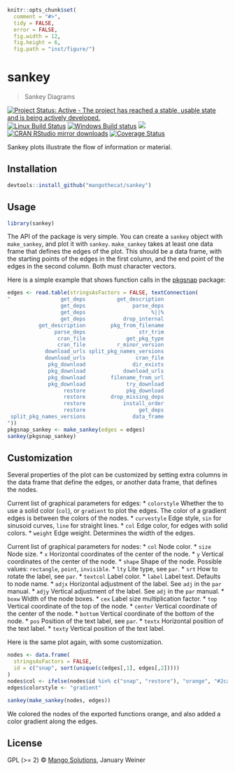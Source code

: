 
```r
knitr::opts_chunk$set(
  comment = "#>",
  tidy = FALSE,
  error = FALSE,
  fig.width = 12,
  fig.height = 6,
  fig.path = "inst/figure/")
```

# sankey

> Sankey Diagrams

[![Project Status: Active - The project has reached a stable, usable state and is being actively developed.](http://www.repostatus.org/badges/latest/active.svg)](http://www.repostatus.org/#active)
[![Linux Build Status](https://travis-ci.org/MangoTheCat/sankey.svg?branch=master)](https://travis-ci.org/MangoTheCat/sankey)
[![Windows Build status](https://ci.appveyor.com/api/projects/status/github/MangoTheCat/sankey?svg=true)](https://ci.appveyor.com/project/gaborcsardi/sankey)
[![](http://www.r-pkg.org/badges/version/sankey)](http://www.r-pkg.org/pkg/sankey)
[![CRAN RStudio mirror downloads](http://cranlogs.r-pkg.org/badges/sankey)](http://www.r-pkg.org/pkg/sankey)
[![Coverage Status](https://img.shields.io/codecov/c/github/MangoTheCat/sankey/master.svg)](https://codecov.io/github/MangoTheCat/sankey?branch=master)

Sankey plots illustrate the flow of information or material.

## Installation

```r
devtools::install_github("mangothecat/sankey")
```

## Usage

```r
library(sankey)
```

The API of the package is very simple. You can create a `sankey` object
with `make_sankey`, and plot it with `sankey`. `make_sankey` takes at
least one data frame that defines the edges of the plot. This should be a
data frame, with the starting points of the edges in the first column,
and the end point of the edges in the second column. Both must character
vectors.

Here is a simple example that shows function calls in the
[pkgsnap](https://github.com/mangothecat/pkgsnap) package:

```r
edges <- read.table(stringsAsFactors = FALSE, textConnection(
"                get_deps          get_description
                 get_deps               parse_deps
                 get_deps                     %||%
                 get_deps            drop_internal
          get_description        pkg_from_filename
               parse_deps                 str_trim
                cran_file             get_pkg_type
                cran_file          r_minor_version
            download_urls split_pkg_names_versions
            download_urls                cran_file
             pkg_download               dir_exists
             pkg_download            download_urls
             pkg_download        filename_from_url
             pkg_download             try_download
                  restore             pkg_download
                  restore        drop_missing_deps
                  restore            install_order
                  restore                 get_deps
 split_pkg_names_versions               data_frame
"))
pkgsnap_sankey <- make_sankey(edges = edges)
sankey(pkgsnap_sankey)
```

## Customization

Several properties of the plot can be customized by setting extra columns
in the data frame that define the edges, or another data frame, that
defines the nodes.

Current list of graphical parameters for edges:
 *  `colorstyle` Whether the to use a solid color (`col`),
    or `gradient` to plot the edges. The color of a gradient
    edges is between the colors of the nodes.
 *  `curvestyle` Edge style, `sin` for sinusoid curves,
    `line` for straight lines.
 *  `col` Edge color, for edges with solid colors.
 *  `weight` Edge weight. Determines the width of the edges.

Current list of graphical parameters for nodes:
 *  `col` Node color.
 *  `size` Node size.
 *  `x` Horizontal coordinates of the center of the node.
 *  `y` Vertical coordinates of the center of the node.
 *  `shape` Shape of the node. Possible values:
    `rectangle`, `point`, `invisible`.
 *  `lty` Lite type, see `par`.
 *  `srt` How to rotate the label, see `par`.
 *  `textcol` Label color.
 *  `label` Label text. Defaults to node name.
 *  `adjx` Horizontal adjustment of the label. See
    `adj` in the `par` manual.
 *  `adjy` Vertical adjustment of the label. See
    `adj` in the `par` manual.
 *  `boxw` Width of the node boxes.
 *  `cex` Label size multiplication factor.
 *  `top` Vertical coordinate of the top of the node.
 *  `center` Vertical coordinate of the center of the node.
 *  `bottom` Vertical coordinate of the bottom of the node.
 *  `pos` Position of the text label, see `par`.
 *  `textx` Horizontal position of the text label.
 *  `texty` Vertical position of the text label.

Here is the same plot again, with some customization.

```r
nodes <- data.frame(
  stringsAsFactors = FALSE,
  id = c("snap", sort(unique(c(edges[,1], edges[,2]))))
)
nodes$col <- ifelse(nodes$id %in% c("snap", "restore"), "orange", "#2ca25f")
edges$colorstyle <- "gradient"

sankey(make_sankey(nodes, edges))
```

We colored the nodes of the exported functions orange, and also added
a color gradient along the edges.

## License

GPL (>= 2) © [Mango Solutions](https://github.com/mangothecat), January Weiner
